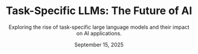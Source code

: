 ---
title: 'Task-Specific LLMs: The Future of AI'
subtitle: 'Exploring the rise of task-specific large language models and their impact on AI applications.'
date: 'September 15, 2025'
---